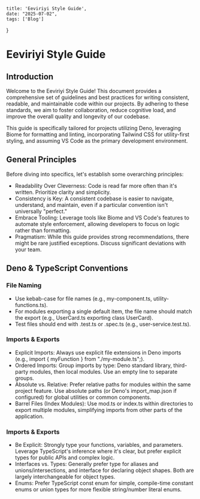     title: 'Eeviriyi Style Guide',
    date: "2025-07-02",
    tags: ['Blog']
}

# Eeviriyi Style Guide

## Introduction

Welcome to the Eeviriyi Style Guide! This document provides a comprehensive set of guidelines and best practices for writing consistent, readable, and maintainable code within our projects. By adhering to these standards, we aim to foster collaboration, reduce cognitive load, and improve the overall quality and longevity of our codebase.

This guide is specifically tailored for projects utilizing Deno, leveraging Biome for formatting and linting, incorporating Tailwind CSS for utility-first styling, and assuming VS Code as the primary development environment.

## General Principles

Before diving into specifics, let's establish some overarching principles:

- Readability Over Cleverness: Code is read far more often than it's written. Prioritize clarity and simplicity.
- Consistency is Key: A consistent codebase is easier to navigate, understand, and maintain, even if a particular convention isn't universally "perfect."
- Embrace Tooling: Leverage tools like Biome and VS Code's features to automate style enforcement, allowing developers to focus on logic rather than formatting.
- Pragmatism: While this guide provides strong recommendations, there might be rare justified exceptions. Discuss significant deviations with your team.

## Deno & TypeScript Conventions

### File Naming

- Use kebab-case for file names (e.g., my-component.ts, utility-functions.ts).
- For modules exporting a single default item, the file name should match the export (e.g., UserCard.ts exporting class UserCard).
- Test files should end with .test.ts or .spec.ts (e.g., user-service.test.ts).

### Imports & Exports

- Explicit Imports: Always use explicit file extensions in Deno imports (e.g., import { myFunction } from "./my-module.ts";).
- Ordered Imports: Group imports by type: Deno standard library, third-party modules, then local modules. Use an empty line to separate groups.
- Absolute vs. Relative: Prefer relative paths for modules within the same project feature. Use absolute paths (or Deno's import_map.json if configured) for global utilities or common components.
- Barrel Files (Index Modules): Use mod.ts or index.ts within directories to export multiple modules, simplifying imports from other parts of the application.

### Imports & Exports

- Be Explicit: Strongly type your functions, variables, and parameters. Leverage TypeScript's inference where it's clear, but prefer explicit types for public APIs and complex logic.
- Interfaces vs. Types: Generally prefer type for aliases and unions/intersections, and interface for declaring object shapes. Both are largely interchangeable for object types.
- Enums: Prefer TypeScript const enum for simple, compile-time constant enums or union types for more flexible string/number literal enums.


